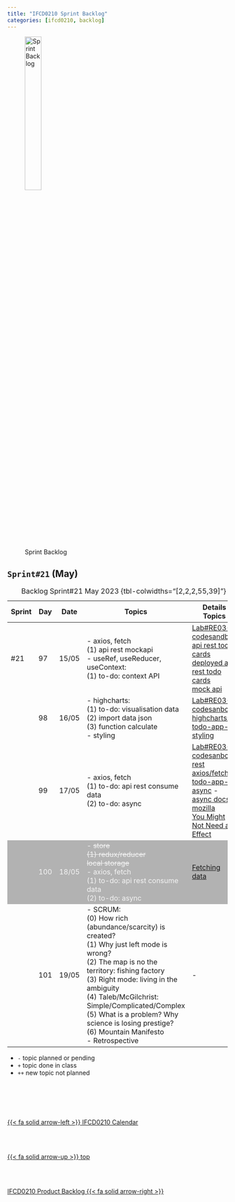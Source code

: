```yaml
---
title: "IFCD0210 Sprint Backlog"
categories: [ifcd0210, backlog]
---
```


<style>
tr:nth-child(4) {
  background-color: #b2b2b2!important;
  color: #f4f4f4!important;
}
</style>


![Sprint Backlog](/images/home/backlog.jpg){width="30%"}

## ``Sprint#21`` (May)

::: {.column-page-right}
| Sprint | Day | Date | Topics |  Details Topics |
| -- | -- | -- | -- | -- |
| #21 | 97 | 15/05 | - axios, fetch </br> (1) api rest mockapi </br> - useRef, useReducer, useContext: </br>  (1) to-do: context API </br> | [Lab#RE03-3](/reactjs/rjslab3-3.qmd) </br>  [codesandbox api rest todo cards](https://6kgxh7.csb.app/){.external} </br>  [deployed api rest todo cards](https://6kgxh7.csb.app/){.external} </br> [mock api](https://mockapi.io/){.external} </br>  |
|  | 98 | 16/05 | - highcharts: </br> (1) to-do: visualisation data </br> (2) import data json </br>  (3) function calculate </br> - styling |  [Lab#RE03-2](/reactjs/rjslab3-2.qmd) </br>  [codesanbox highcharts: todo-app-3](https://codesandbox.io/s/todo-app-3-v08qbi){.external}  </br>  [styling](/reactjs/reactjs-app-styling.qmd) </br>   |
|  | 99 | 17/05 | - axios, fetch </br> (1) to-do: api rest consume data </br> (2) to-do: async </br>  |  [Lab#RE03-3](/reactjs/rjslab3-3.qmd) </br>  [codesanbox rest axios/fetch: todo-app-4](https://codesandbox.io/s/todo-app-4-6kgxh7?file=/src/todo/TodoApp.jsx){.external} </br> [async](/reactjs/reactjs-app-async.qmd) - [async docs mozilla](https://developer.mozilla.org/en-US/docs/Web/JavaScript/Reference/Statements/async_function#try_it){.external}  </br> [You Might Not Need an Effect](https://developer.mozilla.org/en-US/docs/Web/JavaScript/Reference/Statements/async_function#try_it){.external}   </br>  |
|  | 100 | 18/05 | - <s>store </br> (1) redux/reducer </br> local storage </s></br> - axios, fetch </br> (1) to-do: api rest consume data </br> (2) to-do: async </br> | [Fetching data](https://react.dev/learn/synchronizing-with-effects#fetching-data){.external} |
|  | 101 | 19/05 | - SCRUM: </br> (0) How rich (abundance/scarcity) is created? </br> (1) Why just left mode is wrong?  </br> (2) The map is no the territory: fishing factory </br> (3) Right mode: living in the ambiguity</br> (4) Taleb/McGilchrist: Simple/Complicated/Complex </br>  (5) What is a problem? Why science is losing prestige? </br> (6)  Mountain Manifesto </br> - Retrospective  | - |
: Backlog Sprint#21 May 2023 {tbl-colwidths="[2,2,2,55,39]"}
:::

::: {.callout-note}
- `-` topic planned or pending
- `+` topic done in class
- `++` new topic not planned
:::



<!--- navLinks -->
<br><br>
<div class=row>
<br>
<div class='column left previous'>
<br>
[{{< fa solid arrow-left >}} IFCD0210 Calendar](/ifcd0210/ifcd0210calendar.qmd)
<br>
</div>
<br>
<div class='column center'>
<br>
[{{< fa solid arrow-up >}} top](#top)
<br>
</div>
<br>
<div class='column right next'>
<br>
[IFCD0210 Product Backlog  {{< fa solid arrow-right >}}](/ifcd0210/ifcd0210backlog-product.qmd)
<br>
</div>
<br>
</div>

